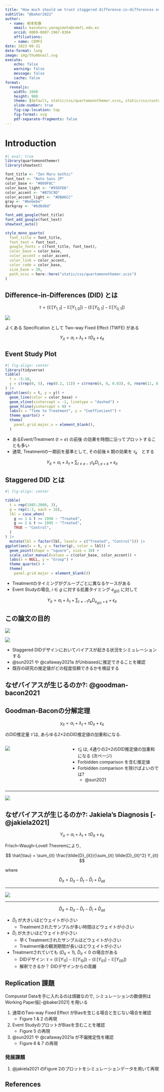 ```yaml
---
title: "How much should we trust staggered difference-in-differences estimates?"
subtitle: "@baker2022"
author:
  - name: 柳本和春
    email: kazuharu.yanagimoto@cemfi.edu.es
    orcid: 0009-0007-1967-8304
    affiliations:
    - name: CEMFI
date: 2023-08-31
date-format: long
image: img/thumbnail.svg
execute:
    echo: false
    warning: false
    message: false
    cache: false
format:
  revealjs:
    width: 1600
    height: 900
    theme: [default, static/css/quartomonothemer.scss, static/css/custom.scss]
    slide-number: true
    fig-cap-location: top
    fig-format: svg
    pdf-separate-fragments: false
---
```


# Introduction {visibility="hidden"}

```r
#| eval: true
library(quartomonothemer)
library(showtext)

font_title <- "Zen Maru Gothic"
font_text <- "Noto Sans JP"
color_base <- "#009F8C"
color_base_light <- "#95DFD6"
color_accent <- "#B75C9D"
color_accent_light <- "#DBA6CC"
gray <- "#bebebe"
darkgray <- "#6d6d6d"

font_add_google(font_title)
font_add_google(font_text)
showtext_auto()

style_mono_quarto(
  font_title = font_title,
  font_text = font_text,
  google_fonts = c(font_title, font_text),
  color_base = color_base,
  color_accent = color_accent,
  color_link = color_accent,
  color_code = color_base,
  size_base = 30,
  path_scss = here::here("static/css/quartomonothemer.scss")
)
```

## Difference-in-Differences (DID) とは

$$
\tau = \left(\mathbb{E}[Y_{1, 1}] - \mathbb{E}[Y_{1, 0}]\right)
- \left(\mathbb{E}[Y_{0, 1}] - \mathbb{E}[Y_{0, 1}]\right)
$$

![](static/img/did_design.svg){fig-align="center"}

よくある Specification として Two-way Fixed Effect (TWFE) がある

$$
Y_{it} = \alpha_i + \lambda_t + \tau D_{it} + \epsilon_{it}
$$

## Event Study Plot

```r
#| fig-align: center
library(tidyverse)
tibble(
  t = -5:10,
  y = c(rep(0, 5), rep(0.2, 11)) + c(rnorm(4, 0, 0.03), 0, rnorm(11, 0, 0.03))
) |>
ggplot(aes(x = t, y = y)) +
  geom_line(color = color_base) +
  geom_vline(xintercept = -1, linetype = "dashed") +
  geom_hline(yintercept = 0) +
  labs(x = "Time to Treatment", y = "Coeffiecient") +
  theme_quarto() +
  theme(
    panel.grid.major.x = element_blank(),
  )

```



- あるEvent/Treatment ($t = e$) の前後 の効果を時間に沿ってプロットすることも多い
- 通常, Treatmentの一期前を基準として, その前後 $k$ 期の効果を $\tau_k$　とする

$$
Y_{it} = \alpha_i + \lambda_t + \sum_{t \ne e-1} \tau_{k} D_{i, e + k} + \epsilon_{it}
$$


## Staggered DID とは

```r
#| fig-align: center

tibble(
  t = rep(1985:2000, 3),
  g = rep(1:3, each = 16),
  lbl = case_when(
    g == 1 & t >= 1990 ~ "Treated",
    g == 2 & t >= 1995 ~ "Treated",
    TRUE ~ "Control",
  )
) |>
  mutate(lbl = factor(lbl, levels = c("Treated", "Control"))) |>
ggplot(aes(x = t, y = factor(g), color = lbl)) +
  geom_point(shape = "square", size = 10) +
  scale_color_manual(values = c(color_base, color_accent)) +
  labs(x = NULL, y = "Group") +
  theme_quarto() +
  theme(
    panel.grid.major = element_blank())
```

- Treatmentのタイミングがグループごとに異なるケースがある
- Event Studyの場合, $i \in g$ に対する処置タイミング $e_{g(i)}$ に対して

$$
Y_{it} = \alpha_i + \lambda_t + \sum_{t \ne -1} \tau_{k} D_{e_{g(i)} + k} + \epsilon_{it}
$$


## この論文の目的

::: {layout-ncol="2"}

![](static/img/sim1_3.svg)

![](static/img/sim4_6.svg)

:::

- Staggered DIDデザインにおいてバイアスが起きる状況をシミュレーションする
- @sun2021 や @callaway2021a がUnbiasedに推定できることを確認
- 既存の研究の推定値がどの程度信頼できるかを検証する

## なぜバイアスが生じるのか?: @goodman-bacon2021

::: {.callout-tip}

## Goodman-Baconの分解定理

$$
y_{it} = \alpha_i + \lambda_t + \tau D_{it} + \epsilon_{it}
$$

のDID推定量 $\hat{\tau}$ は, あらゆる2×2のDID推定値の加重和になる.

:::


:::: {.columns}

::: {.column width="40%"}

![](static/img/goodman-bacon_fig1.svg)

:::

::: {.column width="60%"}

- $\hat{\tau}_{it}$ は, 4通りの2×2のDID推定値の加重和になる (次ページ)
- Forbidden comparison を含む推定値
- Forbidden comparison を除けばよいのでは?
    - @sun2021

:::

::::

---

![](static/img/goodman-bacon_fig2.svg){fig-align="center"}

## なぜバイアスが生じるのか?: Jakiela's Diagnosis [-@jakiela2021]

$$
Y_{it} = \alpha_i + \lambda_t + \tau D_{it} + \epsilon_{it}
$$

Frisch–Waugh–Lovell Theoremにより,

$$
\hat{\tau} = \sum_{it} \frac{\tilde{D}_{it}}{\sum_{it} \tilde{D}_{it}^2} Y_{it}
$$

where

$$
\tilde{D}_{it} = D_{it} - \bar{D}_t - \bar{D}_i + \bar{D}_{all}
$$

---

![](static/img/jakiela_decomp.svg){fig-align="center"}

---

$$
\tilde{D}_{it} = D_{it} - \bar{D}_t - \bar{D}_i + \bar{D}_{all}
$$

- $\bar{D}_{t}$ が大きいほどウェイトが小さい
  - Treatmentされたサンプルが多い時間ほどウェイトが小さい
- $\bar{D}_{i}$ が大きいほどウェイトが小さい
  - 早くTreatmentされたサンプルほどウェイトが小さい
  - Treatment後の観測期間が長いほどウェイトが小さい
- Treatmentされていても ($D_{it} = 1$), $\tilde{D}_{it} < 0$ の場合がある
  - DIDデザイン: $\tau = \left(\mathbb{E}[Y_{11}] - \mathbb{E}[Y_{10}]\right) - \left(\mathbb{E}[Y_{01}] - \mathbb{E}[Y_{00}]\right)$
  - 解釈できるか？ DIDデザインからの乖離


## Replication 課題

::: {.callout-note}

Compustat Dataを手に入れるのは煩雑なので, シミュレーションの数値例はWorking Paper版[-@baker2021] を用いる

:::


1. 通常のTwo-way Fixed Effect がBiasを生じる場合と生じない場合を確認
    - Figure 1 & 2 の再現
1. Event StudyのプロットがBiasを含むことを確認
    - Figure 5 の再現
1. @sun2021 や @callaway2021a が不偏推定性を確認
    - Figure 6 & 7 の再現

### 発展課題

1. @jakiela2021 のFigure 2のプロットをシミュレーションデータを用いて再現


## References {visibility="uncounted"}

::: {#refs}
:::